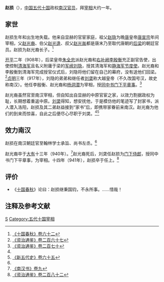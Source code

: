 '''赵损'''（{{bd|？||941年|catIdx=Z}}），[[中国|中国]][[五代十国|五代十国]]政权[[南汉|南汉]][[官员|官员]]，拜[[宰相|宰相]]大约一年。

== 家世 ==
赵损生年和出生地失载。他来自显赫的官宦家庭，祖父[[赵隐|赵隐]]为晚[[唐朝|唐]]皇帝[[唐宣宗|唐宣宗]]年间宰相，父[[赵光裔|赵光裔]]、伯父[[赵光逢|赵光逢]]、叔父[[赵光胤|赵光胤]]都是唐末乃至取代唐朝的[[后梁|后梁]]的朝廷官员。赵损为赵光裔长子。<ref name=SGCQ62>[http://archive.org/stream/06080956.cn#page/n130/mode/2up 《十国春秋》卷六十二]</ref>

[[開平_(年號)|开平]]二年（908年），后梁皇帝[[朱温|朱全忠]]派赵光裔和[[右补阙|右补阙]][[李殷衡|李殷衡]]充正副官告使，出使控制[[岭南节度使|清海军]]且名义附庸于梁的[[军阀|军阀]][[刘隐|刘隐]]，授其清海军和[[静海军节度使|静海军节度使]]。赵光裔和李殷衡到清海军完成授官仪式后，刘隐将他们留在自己的幕府，没有送他们回梁。<ref>[[:s:資治通鑑/卷267|《资治通鉴》卷二百六十七]]</ref>[[贞明_(后梁)|贞明]]三年（917年），刘隐的弟弟和继任者[[劉龑|刘䶮]]称大越皇帝（不久改国号汉，故史称南汉）。他任李殷衡、赵光裔和[[杨洞潜|杨洞潜]]为宰相，授[[同平章事|同中书门下平章事]]。<ref>[[:s:資治通鑑/卷270|《资治通鉴》卷二百七十]]</ref>

赵光裔虽然官至南汉宰相，但自知出自显赫的中原官宦之家，以效力割据政权为耻，长期想着重返中原。[[劉龑|刘䶮]]得知，想安抚他，于是模仿他的笔迹写了封家书，派人潜入洛阳，赵损及其二弟赵益接到“家书”后，即携带家眷前来南汉。赵光裔为他们的到来而惊喜，自此之后便尽心尽职于刘䶮。<ref name=SGCQ62/><ref>[[:s:新五代史/卷65|《新五代史》卷六十五]]</ref>

== 效力南汉 ==
赵损在南汉朝廷官至翰林学士承旨、尚书左丞。<ref name=SGCQ62/>

赵光裔卒于[[大有_(年號)|大有]]十三年（940年）。<ref>[http://archive.org/stream/02079314.cn#page/n40/mode/2up 《南汉书》卷九]</ref>赵光裔死后，刘䶮任赵损为[[门下侍郎|门下侍郎]]，授同中书门下平章事，为宰相。十四年（941年），赵损卒于任上。<ref name=ZZTJ282>[[:s:資治通鑑/卷282|《资治通鉴》卷二百八十二]]</ref>

== 评价 ==
*《[[十国春秋|十国春秋]]》论曰：赵损继秉国钧，不永所事。……惜哉！

== 注释及参考文献 ==
{{reflist}}

{{DEFAULTSORT:Z}}
[[Category:赵姓|S]]
[[Category:五代十国宰相|Category:五代十国宰相]]
